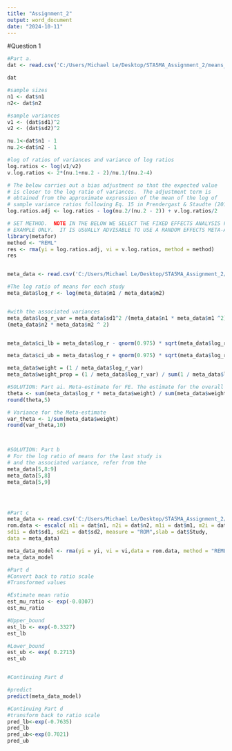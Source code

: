 ---
title: "Assignment_2"
output: word_document
date: "2024-10-11"
---

#Question 1
```{r}

#Part a.
dat <- read.csv('C:/Users/Michael Le/Desktop/STA5MA_Assignment_2/means_data.csv')

dat
```



```{r}
#sample sizes
n1 <- dat$n1
n2<- dat$n2

#sample variances
v1 <- (dat$sd1)^2
v2 <- (dat$sd2)^2

nu.1<-dat$n1 - 1
nu.2<-dat$n2 - 1

#log of ratios of variances and variance of log ratios
log.ratios <- log(v1/v2)
v.log.ratios <- 2*(nu.1+nu.2 - 2)/nu.1/(nu.2-4)

# The below carries out a bias adjustment so that the expected value
# is closer to the log ratio of variances.  The adjustment term is
# obtained from the approximate expression of the mean of the log of 
# sample variance ratios following Eq. 15 in Prendergast & Staudte (2016).
log.ratios.adj <- log.ratios - log(nu.2/(nu.2 - 2)) + v.log.ratios/2

# SET METHOD.  NOTE IN THE BELOW WE SELECT THE FIXED EFFECTS ANALYSIS FOR
# EXAMPLE ONLY.  IT IS USUALLY ADVISABLE TO USE A RANDOM EFFECTS META-ANALYSIS
library(metafor)
method <- "REML"
res <- rma(yi = log.ratios.adj, vi = v.log.ratios, method = method)
res



```




```{r}
meta_data <- read.csv('C:/Users/Michael Le/Desktop/STA5MA_Assignment_2/means_data.csv')

#The log ratio of means for each study
meta_data$log_r <- log(meta_data$m1 / meta_data$m2)


#with the associated variances
meta_data$log_r_var = meta_data$sd1^2 /(meta_data$n1 * meta_data$m1 ^2) + meta_data$sd2 ^ 2 /
(meta_data$n2 * meta_data$m2 ^ 2)


meta_data$ci_lb = meta_data$log_r - qnorm(0.975) * sqrt(meta_data$log_r_var)

meta_data$ci_ub = meta_data$log_r + qnorm(0.975) * sqrt(meta_data$log_r_var)

meta_data$weight = (1 / meta_data$log_r_var)
meta_data$weight_prop = (1 / meta_data$log_r_var) / sum(1 / meta_data$log_r_var)

#SOLUTION: Part ai. Meta-estimate for FE. The estimate for the overall mean log ratio of variances
theta <- sum(meta_data$log_r * meta_data$weight) / sum(meta_data$weight)
round(theta,5)

# Variance for the Meta-estimate
var_theta <- 1/sum(meta_data$weight)
round(var_theta,10)




```

```{r}

#SOLUTION: Part b
# For the log ratio of means for the last study is 
# and the associated variance, refer from the 
meta_data[5,8:9]
meta_data[5,8]
meta_data[5,9]





```




```{r}
#Part c
meta_data <- read.csv('C:/Users/Michael Le/Desktop/STA5MA_Assignment_2/means_data.csv')
rom.data <- escalc( n1i = dat$n1, n2i = dat$n2, m1i = dat$m1, m2i = dat$m2,
sd1i = dat$sd1, sd2i = dat$sd2, measure = "ROM",slab = dat$Study,
data = meta_data)

meta_data_model <- rma(yi = yi, vi = vi,data = rom.data, method = "REML")
meta_data_model


```



```{r}
#Part d
#Convert back to ratio scale
#Transformed values

#Estimate mean ratio
est_mu_ratio <- exp(-0.0307)
est_mu_ratio

#Upper_bound
est_lb <- exp(-0.3327)
est_lb

#Lower_bound
est_ub <- exp( 0.2713)
est_ub



```


```{r}
#Continuing Part d

#predict
predict(meta_data_model)

```



```{r}
#Continuing Part d
#transform back to ratio scale 
pred_lb<-exp(-0.7635)
pred_lb 
pred_ub<-exp(0.7021)
pred_ub
```